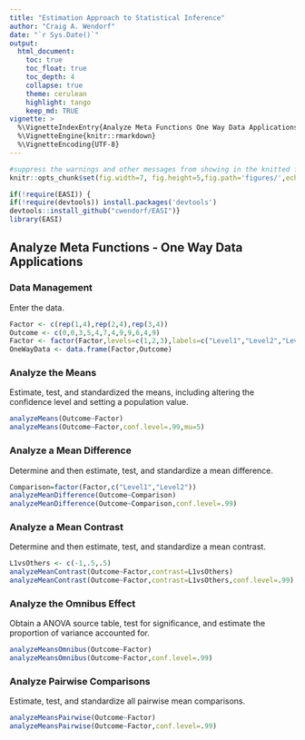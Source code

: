```yaml
---
title: "Estimation Approach to Statistical Inference"
author: "Craig A. Wendorf"
date: "`r Sys.Date()`"
output:
  html_document:
    toc: true
    toc_float: true
    toc_depth: 4
    collapse: true
    theme: cerulean
    highlight: tango
    keep_md: TRUE
vignette: >
  %\VignetteIndexEntry{Analyze Meta Functions One Way Data Applications}
  %\VignetteEngine{knitr::rmarkdown}
  %\VignetteEncoding{UTF-8}
---
```


```r
#suppress the warnings and other messages from showing in the knitted file.
knitr::opts_chunk$set(fig.width=7, fig.height=5,fig.path='figures/',echo=TRUE,warning=FALSE,message=FALSE)
```

```r
if(!require(EASI)) {
if(!require(devtools)) install.packages('devtools')
devtools::install_github("cwendorf/EASI")}
library(EASI)
```

## Analyze Meta Functions - One Way Data Applications

### Data Management

Enter the data.
```r
Factor <- c(rep(1,4),rep(2,4),rep(3,4))
Outcome <- c(0,0,3,5,4,7,4,9,9,6,4,9)
Factor <- factor(Factor,levels=c(1,2,3),labels=c("Level1","Level2","Level3"))
OneWayData <- data.frame(Factor,Outcome)
```

### Analyze the Means

Estimate, test, and standardized the means, including altering the confidence level and setting a population value.
```r
analyzeMeans(Outcome~Factor)
analyzeMeans(Outcome~Factor,conf.level=.99,mu=5)
```

### Analyze a Mean Difference

Determine and then estimate, test, and standardize a mean difference.
```r
Comparison=factor(Factor,c("Level1","Level2"))
analyzeMeanDifference(Outcome~Comparison)
analyzeMeanDifference(Outcome~Comparison,conf.level=.99)
```

### Analyze a Mean Contrast

Determine and then estimate, test, and standardize a mean contrast.
```r
L1vsOthers <- c(-1,.5,.5)
analyzeMeanContrast(Outcome~Factor,contrast=L1vsOthers)
analyzeMeanContrast(Outcome~Factor,contrast=L1vsOthers,conf.level=.99)
```

### Analyze the Omnibus Effect

Obtain a ANOVA source table, test for significance, and estimate the proportion of variance accounted for.
```r
analyzeMeansOmnibus(Outcome~Factor)
analyzeMeansOmnibus(Outcome~Factor,conf.level=.99)
```

### Analyze Pairwise Comparisons

Estimate, test, and standardize all pairwise mean comparisons.
```r
analyzeMeansPairwise(Outcome~Factor)
analyzeMeansPairwise(Outcome~Factor,conf.level=.99)
```
